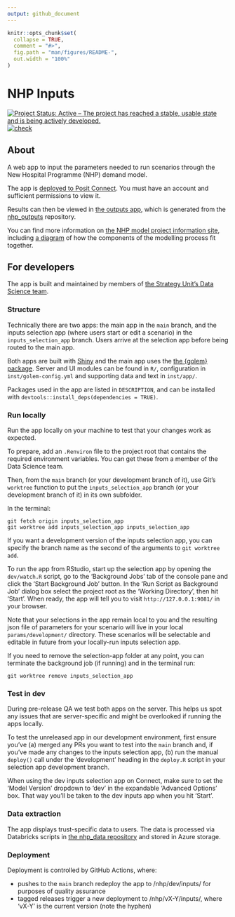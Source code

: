 ```yaml
---
output: github_document
---
```


<!-- README.md is generated from README.Rmd. Please edit that file -->

```r
knitr::opts_chunk$set(
  collapse = TRUE,
  comment = "#>",
  fig.path = "man/figures/README-",
  out.width = "100%"
)
```

# NHP Inputs

<!-- badges: start -->
[![Project Status: Active – The project has reached a stable, usable state and is being actively developed.](https://www.repostatus.org/badges/latest/active.svg)](https://www.repostatus.org/#active)
[![check](https://github.com/The-Strategy-Unit/nhp_inputs/actions/workflows/check.yaml/badge.svg)](https://github.com/The-Strategy-Unit/nhp_inputs/actions/workflows/check.yaml)
<!-- badges: end -->

## About

A web app to input the parameters needed to run scenarios through the New Hospital Programme (NHP) demand model.

The app is [deployed to Posit Connect](https://connect.strategyunitwm.nhs.uk/nhp/inputs/).
You must have an account and sufficient permissions to view it.

Results can then be viewed in [the outputs app](https://connect.strategyunitwm.nhs.uk/nhp/outputs/), which is generated from the [nhp_outputs](https://github.com/The-Strategy-Unit/nhp_outputs) repository.

You can find more information on [the NHP model project information site](https://connect.strategyunitwm.nhs.uk/nhp/project_information/), including [a diagram](https://connect.strategyunitwm.nhs.uk/nhp/project_information/project_plan_and_summary/components-overview.html) of how the components of the modelling process fit together.

## For developers

The app is built and maintained by members of [the Strategy Unit's Data Science team](https://the-strategy-unit.github.io/data_science/).

### Structure

Technically there are two apps: the main app in the `main` branch, and the inputs selection app (where users start or edit a scenario) in the `inputs_selection_app` branch.
Users arrive at the selection app before being routed to the main app. 

Both apps are built with [Shiny](https://shiny.posit.co/) and the main app uses the [the {golem} package](https://thinkr-open.github.io/golem/). Server and UI modules can be found in `R/`, configuration in `inst/golem-config.yml` and supporting data and text in `inst/app/`.

Packages used in the app are listed in `DESCRIPTION`, and can be installed with `devtools::install_deps(dependencies = TRUE)`.

### Run locally

Run the app locally on your machine to test that your changes work as expected.

To prepare, add an `.Renviron` file to the project root that contains the required environment variables.
You can get these from a member of the Data Science team.

Then, from the `main` branch (or your development branch of it), use Git's `worktree` function to put the `inputs_selection_app` branch (or your development branch of it) in its own subfolder. 

In the terminal:

```
git fetch origin inputs_selection_app
git worktree add inputs_selection_app inputs_selection_app
```

If you want a development version of the inputs selection app, you can specify the branch name as the second of the arguments to `git worktree add`.

To run the app from RStudio, start up the selection app by opening the `dev/watch.R` script, go to the 'Background Jobs' tab of the console pane and click the 'Start Background Job' button.
In the 'Run Script as Background Job' dialog box select the project root as the 'Working Directory', then hit 'Start'.
When ready, the app will tell you to visit `http://127.0.0.1:9081/` in your browser.

Note that your selections in the app remain local to you and the resulting json file of parameters for your scenario will live in your local `params/development/` directory.
These scenarios will be selectable and editable in future from your locally-run inputs selection app.

If you need to remove the selection-app folder at any point, you can terminate the background job (if running) and in the terminal run:

```
git worktree remove inputs_selection_app
```

### Test in dev

During pre-release QA we test both apps on the server.
This helps us spot any issues that are server-specific and might be overlooked if running the apps locally.

To test the unreleased app in our development environment, first ensure you've (a) merged any PRs you want to test into the `main` branch and, if you've made any changes to the inputs selection app, (b) run the manual `deploy()` call under the 'development' heading in the `deploy.R` script in your selection app development branch.

When using the dev inputs selection app on Connect, make sure to set the 'Model Version' dropdown to 'dev' in the expandable 'Advanced Options' box.
That way you'll be taken to the dev inputs app when you hit 'Start'.

### Data extraction

The app displays trust-specific data to users.
The data is processed via Databricks scripts in [the nhp_data repository](https://github.com/The-Strategy-Unit/nhp_data) and stored in Azure storage.

### Deployment

Deployment is controlled by GitHub Actions, where:

* pushes to the `main` branch redeploy the app to /nhp/dev/inputs/ for purposes of quality assurance
* tagged releases trigger a new deployment to /nhp/vX-Y/inputs/, where 'vX-Y' is the current version (note the hyphen)
